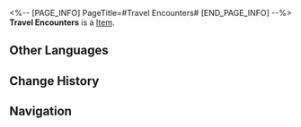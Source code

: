 <%-- [PAGE_INFO]
PageTitle=#Travel Encounters#
[END_PAGE_INFO] --%>
{{Item Infobox
|title       = Travel Encounters
|id          = 211
|image       = Item Travel Encounters.png
|type        = 
|invCategory = Upgrade Materials
|rarity      = 2
|effect      = Experience material for characters. Provides 1000 Character EXP.
|description = A travel diary with messy handwriting and random content. It's not of much use to you.
|source1     = Calyx (Outlying Snow Plains)
|source2     = Calyx: Cloudford
|source3     = Calyx: Dream's Edge
|source4     = Assignment rewards
}}
{{Description|1=''"Dan Heng, hurry up and finish reading it so you can throw it away."''}}
'''Travel Encounters''' is a [[Item]].

==Other Languages==
{{Other Languages
|en   = Travel Encounters
|zhs  = 旅情见闻
|zht  = 旅情見聞
|ja   = 旅の見聞
|ko   = 여행 견문
|es   = Noticias del viaje
|fr   = Rencontres de voyage
|ru   = Встречи в путешествиях
|th   = ความรู้จากการเดินทาง
|vi   = Kiến Thức Du Hành
|de   = Reisebegegnungen
|id   = Travel Encounters
|pt   = Encontros de Viagens
}}

==Change History==
{{Change History|2.0}}

==Navigation==
{{Upgrade Material Navbox}}